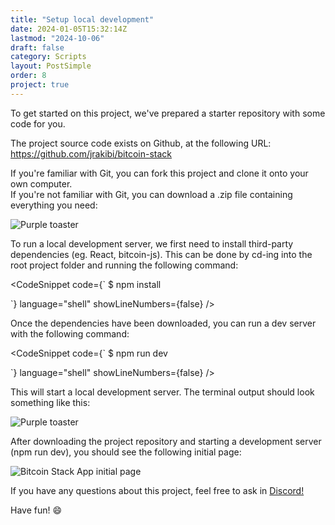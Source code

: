 ```yaml
---
title: "Setup local development"
date: 2024-01-05T15:32:14Z
lastmod: "2024-10-06"
draft: false
category: Scripts
layout: PostSimple
order: 8
project: true
---
```


To get started on this project, we've prepared a starter repository with some code for you.

The project source code exists on Github, at the following URL: https://github.com/jrakibi/bitcoin-stack

If you're familiar with Git, you can fork this project and clone it onto your own computer.  
If you're not familiar with Git, you can download a .zip file containing everything you need:

<div className="relative w-full h-[400px] mb-32">
    <Image
        src="/bitcoin-topics/static/images/topics/project-bitcoin-stack/repo-download.svg"
        alt="Purple toaster"
        layout="fill"
        objectFit="cover"
        className="rounded-lg"
    />
</div>

To run a local development server, we first need to install third-party dependencies (eg. React, bitcoin-js). This can be done by cd-ing into the root project folder and running the following command:

<CodeSnippet
    code={` 
  $ npm install

`}
language="shell"
showLineNumbers={false}
/>

Once the dependencies have been downloaded, you can run a dev server with the following command:

<CodeSnippet
    code={` 
  $ npm run dev
  
`}
    language="shell"
    showLineNumbers={false}
/>

This will start a local development server. The terminal output should look something like this:

<div className="flex justify-center my-4">
    <div className="w-3/4 relative">
        <div className="absolute inset-0 bg-black opacity-5 filter blur-sm rounded-lg"></div>
        <Image
            src="/bitcoin-topics/static/images/topics/project-bitcoin-stack/terminal.png"
            alt="Purple toaster"
            width={1200}
            height={675}
            layout="responsive"
            className="rounded-lg relative z-10 shadow-lg"
        />
    </div>
</div>

After downloading the project repository and starting a development server (npm run dev), you should see the following initial page:

<div className="relative w-full h-screen mb-32 overflow-hidden">
    <Image
        src="/bitcoin-topics/static/images/topics/project-bitcoin-stack/bitcoin-stack-app.png"
        alt="Bitcoin Stack App initial page"
        layout="fill"
        objectFit="contain"
        className="rounded-lg"
    />
</div>

If you have any questions about this project, feel free to ask in [Discord!](https://discord.com/invite/EAy9XMufbY)

Have fun! 😄

